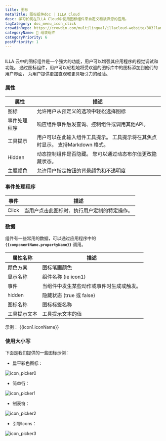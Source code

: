 ```yaml
---
title: 图标
metaTitle: 图标组件doc | ILLA Cloud
desc: 学习如何在ILLA Cloud中使用图标组件来自定义和装饰您的应用。
tagCategory: doc_menu_icon_click
crowdinRepo: https://crowdin.com/multilingual/illacloud-website/383?languages=zhcn&filter=basic&value=0
categoryName: 🧬 组装组件
categoryPriority: 6
postPriority: 1
---
```


## <h2 hidden>什么是图标？</h2>

ILLA 云中的图标组件是一个强大的功能，用户可以增强其应用程序的视觉调试和功能。 通过图标组件，用户可以轻松地将受欢迎的图标库中的图标添加到他们的用户界面， 为用户提供更加直观和更具吸引力的经验。

### 属性

| 属性            | 描述                                                                                                              |
| ------------- | --------------------------------------------------------------------------------------------------------------- |
| 图标            | 允许用户从预定义的选项中轻松选择图标                                                                                              |
| 事件处理程序        | 响应组件事件触发查询、控制组件或调用其他API。                                                                                        |
| 工具提示          | 用户可以在此输入组件工具提示。 工具提示将在其焦点时显示。 支持Markdown 格式。                                                                    |
| Hidden        | 动态控制组件是否隐藏。 您可以通过动态布尔值更改隐藏状态。                                                                                   |
| 主题颜色          | 允许用户指定按钮的背景颜色和不透明度                                                                                              |

### 事件处理程序

| 事件    | 描述                                                               |
| ----- | ---------------------------------------------------------------- |
| Click | 当用户点击此图标时，执行用户定制的特定操作。                                           |

### 数据

组件有一些常用的数据，可以通过应用程序中的 **`{{componentName.propertyName}}`** 调用。

| 属性名称          | 描述                                                                       |
| ------------- | ------------------------------------------------------------------------ |
| 颜色方案          | 图标笔画颜色                                                                   |
| 显示名称          | 组件名称 (ie icon1)                                                          |
| 事件            | 当组件中发生某些动作或事件时生成或触发。                                                     |
| hidden        | 隐藏状态 (true 或 false)                                                      |
| 图标名称          | 图标标签名称                                                                   |
| 工具提示文本        | 工具提示文本的值                                                                 |

示例： {{icon1.iconName}}

### 使用大小写

下面是我们提供的一些图标示例：

-   扁平彩色图标：

![icon_picker0](https://cdn.illacloud.com/official-website/img/official-site/components/icon_picker0.jpg)

-   简单行：

![icon_picker1](https://cdn.illacloud.com/official-website/img/official-site/components/icon_picker1.jpg)

-   制表符：

![icon_picker2](https://cdn.illacloud.com/official-website/img/official-site/components/icon_picker2.jpg)

-   引导Icons：

![icon_picker3](https://cdn.illacloud.com/official-website/img/official-site/components/icon_picker3.jpg)
